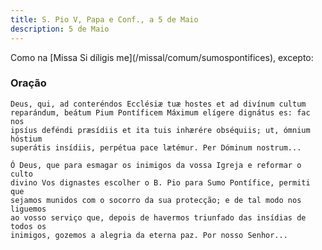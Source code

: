 ```yaml
---
title: S. Pio V, Papa e Conf., a 5 de Maio
description: 5 de Maio
---
```


<aside>
  Como na [Missa Si díligis me](/missal/comum/sumospontifices), excepto:
</aside>

### Oração

<div class="side-by-side not-content">

    Deus, qui, ad conteréndos Ecclésiæ tuæ hostes et ad divínum cultum
    reparándum, beátum Pium Pontíficem Máximum elígere dignátus es: fac nos
    ipsíus deféndi præsídiis et ita tuis inhærére obséquiis; ut, ómnium hóstium
    superátis insídiis, perpétua pace lætémur. Per Dóminum nostrum...

    Ó Deus, que para esmagar os inimigos da vossa Igreja e reformar o culto
    divino Vos dignastes escolher o B. Pio para Sumo Pontífice, permiti que
    sejamos munidos com o socorro da sua protecção; e de tal modo nos liguemos
    ao vosso serviço que, depois de havermos triunfado das insídias de todos os
    inimigos, gozemos a alegria da eterna paz. Por nosso Senhor...

</div>
